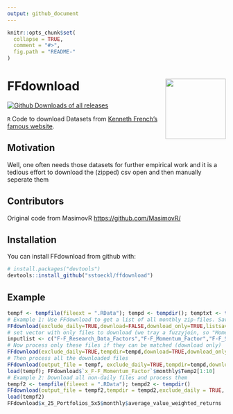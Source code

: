 ```yaml
---
output: github_document
---
```


<!-- README.md is generated from README.Rmd. Please edit that file -->

```r
knitr::opts_chunk$set(
  collapse = TRUE,
  comment = "#>",
  fig.path = "README-"
)
```

# FFdownload <a href='https://github/sstoeckl/FFdownload'><img src='man/figures/logo.png' align="right" height="139" /></a>

<!-- badges: start -->
[![Github Downloads of all releases](https://img.shields.io/github/downloads/sstoeckl/ffdownload/total)](https://github.com/sstoeckl/ffdownload)
<!-- badges: end -->

`R` Code to download Datasets from [Kenneth French's famous website](http://mba.tuck.dartmouth.edu/pages/faculty/ken.french/data_library.html).

## Motivation

Well, one often needs those datasets for further empirical work and it is a tedious effort to download the (zipped) csv open and then manually seperate them

## Contributors

Original code from MasimovR <https://github.com/MasimovR/>

## Installation

You can install FFdownload from github with:

```r
# install.packages("devtools")
devtools::install_github("sstoeckl/ffdownload")
```

## Example

```r
tempf <- tempfile(fileext = ".RData"); tempd <- tempdir(); temptxt <- tempfile(fileext = ".txt")
# Example 1: Use FFdownload to get a list of all monthly zip-files. Save that list as temptxt.
FFdownload(exclude_daily=TRUE,download=FALSE,download_only=TRUE,listsave=temptxt)
# set vector with only files to download (we tray a fuzzyjoin, so "Momentum" should be enough to get the Momentum Factor)
inputlist <- c("F-F_Research_Data_Factors","F-F_Momentum_Factor","F-F_ST_Reversal_Factor","F-F_LT_Reversal_Factor")
# Now process only these files if they can be matched (download only)
FFdownload(exclude_daily=TRUE,tempdir=tempd,download=TRUE,download_only=TRUE,inputlist=inputlist)
# Then process all the downloaded files
FFdownload(output_file = tempf, exclude_daily=TRUE,tempdir=tempd,download=FALSE,download_only=FALSE,inputlist=inputlist)
load(tempf); FFdownload$`x_F-F_Momentum_Factor`$monthly$Temp2[1:10]
# Example 2: Download all non-daily files and process them
tempf2 <- tempfile(fileext = ".RData"); tempd2 <- tempdir()
FFdownload(output_file = tempf2,tempdir = tempd2,exclude_daily = TRUE, download = TRUE, download_only=FALSE, listsave=temptxt)
load(tempf2)
FFdownload$x_25_Portfolios_5x5$monthly$average_value_weighted_returns
```
